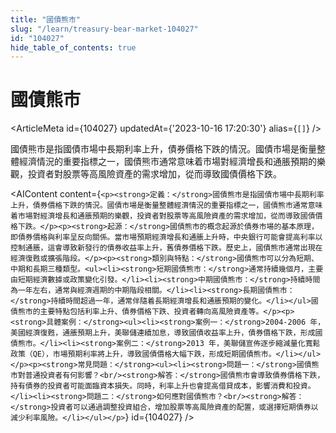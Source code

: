 ```yaml
---
title: "國債熊市"
slug: "/learn/treasury-bear-market-104027"
id: "104027"
hide_table_of_contents: true
---
```



# 國債熊市

<ArticleMeta id={104027} updatedAt={'2023-10-16 17:20:30'} alias={`[]`} />
<div className='border-solid border-b border-t-0 my-4 border-[var(--ifm-color-gray-300)]' />

國債熊市是指國債市場中長期利率上升，債券價格下跌的情況。國債市場是衡量整體經濟情況的重要指標之一，國債熊市通常意味着市場對經濟增長和通脹預期的樂觀，投資者對股票等高風險資產的需求增加，從而導致國債價格下跌。

<AIContent content={`<p><strong>定義：</strong>國債熊市是指國債市場中長期利率上升，債券價格下跌的情況。國債市場是衡量整體經濟情況的重要指標之一，國債熊市通常意味着市場對經濟增長和通脹預期的樂觀，投資者對股票等高風險資產的需求增加，從而導致國債價格下跌。</p><p><strong>起源：</strong>國債熊市的概念起源於債券市場的基本原理，即債券價格與利率呈反向關係。當市場預期經濟增長和通脹上升時，中央銀行可能會提高利率以控制通脹，這會導致新發行的債券收益率上升，舊債券價格下跌。歷史上，國債熊市通常出現在經濟復甦或擴張階段。</p><p><strong>類別與特點：</strong>國債熊市可以分為短期、中期和長期三種類型。<ul><li><strong>短期國債熊市：</strong>通常持續幾個月，主要由短期經濟數據或政策變化引發。</li><li><strong>中期國債熊市：</strong>持續時間為一年左右，通常與經濟週期的中期階段相關。</li><li><strong>長期國債熊市：</strong>持續時間超過一年，通常伴隨着長期經濟增長和通脹預期的變化。</li></ul>國債熊市的主要特點包括利率上升、債券價格下跌、投資者轉向高風險資產等。</p><p><strong>具體案例：</strong><ul><li><strong>案例一：</strong>2004-2006 年，美國經濟復甦，通脹預期上升，美聯儲連續加息，導致國債收益率上升，債券價格下跌，形成國債熊市。</li><li><strong>案例二：</strong>2013 年，美聯儲宣佈逐步縮減量化寬鬆政策（QE），市場預期利率將上升，導致國債價格大幅下跌，形成短期國債熊市。</li></ul></p><p><strong>常見問題：</strong><ul><li><strong>問題一：</strong>國債熊市對普通投資者有何影響？<br/><strong>解答：</strong>國債熊市會導致債券價格下跌，持有債券的投資者可能面臨資本損失。同時，利率上升也會提高借貸成本，影響消費和投資。</li><li><strong>問題二：</strong>如何應對國債熊市？<br/><strong>解答：</strong>投資者可以通過調整投資組合，增加股票等高風險資產的配置，或選擇短期債券以減少利率風險。</li></ul></p>`} id={104027} />
